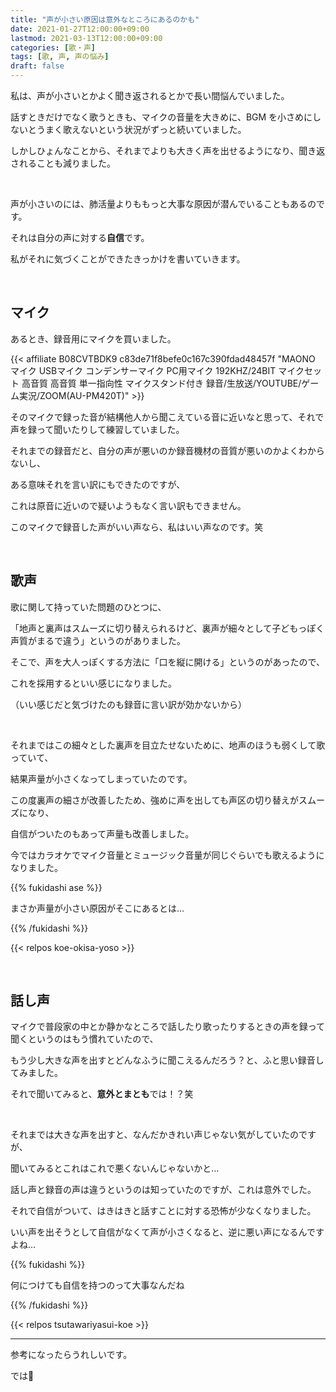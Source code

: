 ```yaml
---
title: "声が小さい原因は意外なところにあるのかも"
date: 2021-01-27T12:00:00+09:00
lastmod: 2021-03-13T12:00:00+09:00
categories: [歌・声]
tags: [歌, 声, 声の悩み]
draft: false
---
```


私は、声が小さいとかよく聞き返されるとかで長い間悩んでいました。

話すときだけでなく歌うときも、マイクの音量を大きめに、BGM を小さめにしないとうまく歌えないという状況がずっと続いていました。

しかしひょんなことから、それまでよりも大きく声を出せるようになり、聞き返されることも減りました。

<!--more-->

<br/>

声が小さいのには、肺活量よりももっと大事な原因が潜んでいることもあるのです。

それは自分の声に対する**自信**です。

私がそれに気づくことができたきっかけを書いていきます。

<br/>

## マイク

あるとき、録音用にマイクを買いました。

{{< affiliate B08CVTBDK9 c83de71f8befe0c167c390fdad48457f "MAONO マイク USBマイク コンデンサーマイク PC用マイク 192KHZ/24BIT マイクセット 高音質 高音質 単一指向性 マイクスタンド付き 録音/生放送/YOUTUBE/ゲーム実況/ZOOM(AU-PM420T)" >}}

そのマイクで録った音が結構他人から聞こえている音に近いなと思って、それで声を録って聞いたりして練習していました。

それまでの録音だと、自分の声が悪いのか録音機材の音質が悪いのかよくわからないし、

ある意味それを言い訳にもできたのですが、

これは原音に近いので疑いようもなく言い訳もできません。

このマイクで録音した声がいい声なら、私はいい声なのです。笑

<br/>

## 歌声

歌に関して持っていた問題のひとつに、

「地声と裏声はスムーズに切り替えられるけど、裏声が細々として子どもっぽく声質がまるで違う」というのがありました。

そこで、声を大人っぽくする方法に「口を縦に開ける」というのがあったので、

これを採用するといい感じになりました。

（いい感じだと気づけたのも録音に言い訳が効かないから）

<br/>

それまではこの細々とした裏声を目立たせないために、地声のほうも弱くして歌っていて、

結果声量が小さくなってしまっていたのです。

この度裏声の細さが改善したため、強めに声を出しても声区の切り替えがスムーズになり、

自信がついたのもあって声量も改善しました。

今ではカラオケでマイク音量とミュージック音量が同じぐらいでも歌えるようになりました。

{{% fukidashi ase %}}

まさか声量が小さい原因がそこにあるとは…

{{% /fukidashi %}}

{{< relpos koe-okisa-yoso >}}

<br/>

## 話し声

マイクで普段家の中とか静かなところで話したり歌ったりするときの声を録って聞くというのはもう慣れていたので、

もう少し大きな声を出すとどんなふうに聞こえるんだろう？と、ふと思い録音してみました。

それで聞いてみると、**意外とまとも**では！？笑

<br/>

それまでは大きな声を出すと、なんだかきれい声じゃない気がしていたのですが、

聞いてみるとこれはこれで悪くないんじゃないかと…

話し声と録音の声は違うというのは知っていたのですが、これは意外でした。

それで自信がついて、はきはきと話すことに対する恐怖が少なくなりました。

いい声を出そうとして自信がなくて声が小さくなると、逆に悪い声になるんですよね…

{{% fukidashi %}}

何につけても自信を持つのって大事なんだね

{{% /fukidashi %}}

{{< relpos tsutawariyasui-koe >}}

---

参考になったらうれしいです。

では:wave:
